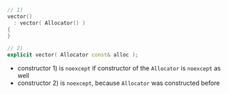 ```cpp
// 1)
vector()
  : vector( Allocator() )
{
}

// 2)
explicit vector( Allocator const& alloc );
```

- constructor 1) is `noexcept` if constructor of the `Allocator` is `noexcept` as well
- constructor 2) is `noexcept`, because `Allocator` was constructed before
